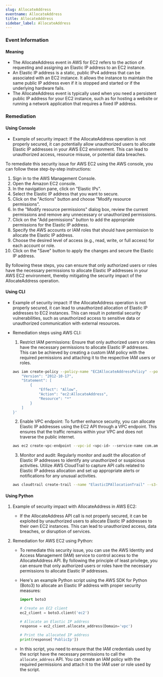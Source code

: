 ```yaml
--- 
slug: AllocateAddress
eventname: AllocateAddress
title: AllocateAddress
sidebar_label: AllocateAddress
---
```

                       
### Event Information

#### Meaning

- The AllocateAddress event in AWS for EC2 refers to the action of requesting and assigning an Elastic IP address to an EC2 instance.
- An Elastic IP address is a static, public IPv4 address that can be associated with an EC2 instance. It allows the instance to maintain the same public IP address even if it is stopped and started or if the underlying hardware fails.
- The AllocateAddress event is typically used when you need a persistent public IP address for your EC2 instance, such as for hosting a website or running a network application that requires a fixed IP address.

### Remediation

#### Using Console

- Example of security impact: If the AllocateAddress operation is not properly secured, it can potentially allow unauthorized users to allocate Elastic IP addresses in your AWS EC2 environment. This can lead to unauthorized access, resource misuse, or potential data breaches.

To remediate this security issue for AWS EC2 using the AWS console, you can follow these step-by-step instructions:

1. Sign in to the AWS Management Console.
2. Open the Amazon EC2 console.
3. In the navigation pane, click on "Elastic IPs".
4. Select the Elastic IP address that you want to secure.
5. Click on the "Actions" button and choose "Modify resource permissions".
6. In the "Modify resource permissions" dialog box, review the current permissions and remove any unnecessary or unauthorized permissions.
7. Click on the "Add permissions" button to add the appropriate permissions for the Elastic IP address.
8. Specify the AWS accounts or IAM roles that should have permission to allocate the Elastic IP address.
9. Choose the desired level of access (e.g., read, write, or full access) for each account or role.
10. Click on the "Save" button to apply the changes and secure the Elastic IP address.

By following these steps, you can ensure that only authorized users or roles have the necessary permissions to allocate Elastic IP addresses in your AWS EC2 environment, thereby mitigating the security impact of the AllocateAddress operation.

#### Using CLI

- Example of security impact: If the AllocateAddress operation is not properly secured, it can lead to unauthorized allocation of Elastic IP addresses to EC2 instances. This can result in potential security vulnerabilities, such as unauthorized access to sensitive data or unauthorized communication with external resources.

- Remediation steps using AWS CLI:
  1. Restrict IAM permissions: Ensure that only authorized users or roles have the necessary permissions to allocate Elastic IP addresses. This can be achieved by creating a custom IAM policy with the required permissions and attaching it to the respective IAM users or roles.
  
  ```bash
  aws iam create-policy --policy-name "EC2AllocateAddressPolicy" --policy-document '{
      "Version": "2012-10-17",
      "Statement": [
          {
              "Effect": "Allow",
              "Action": "ec2:AllocateAddress",
              "Resource": "*"
          }
      ]
  }'
  ```
  
  2. Enable VPC endpoint: To further enhance security, you can allocate Elastic IP addresses using the EC2 API through a VPC endpoint. This ensures that the traffic remains within your VPC and does not traverse the public internet.
  
  ```bash
  aws ec2 create-vpc-endpoint --vpc-id <vpc-id> --service-name com.amazonaws.<region>.ec2 --route-table-ids <route-table-id>
  ```
  
  3. Monitor and audit: Regularly monitor and audit the allocation of Elastic IP addresses to identify any unauthorized or suspicious activities. Utilize AWS CloudTrail to capture API calls related to Elastic IP address allocation and set up appropriate alerts or notifications for any unusual activities.
  
  ```bash
  aws cloudtrail create-trail --name "ElasticIPAllocationTrail" --s3-bucket-name <bucket-name> --is-multi-region-trail --include-global-service-events
  ```

#### Using Python

1. Example of security impact with AllocateAddress in AWS EC2:
   - If the AllocateAddress API call is not properly secured, it can be exploited by unauthorized users to allocate Elastic IP addresses to their own EC2 instances. This can lead to unauthorized access, data breaches, or disruption of services.

2. Remediation for AWS EC2 using Python:
   - To remediate this security issue, you can use the AWS Identity and Access Management (IAM) service to control access to the AllocateAddress API. By following the principle of least privilege, you can ensure that only authorized users or roles have the necessary permissions to allocate Elastic IP addresses.

   - Here's an example Python script using the AWS SDK for Python (Boto3) to allocate an Elastic IP address with proper security measures:

     ```python
     import boto3

     # Create an EC2 client
     ec2_client = boto3.client('ec2')

     # Allocate an Elastic IP address
     response = ec2_client.allocate_address(Domain='vpc')

     # Print the allocated IP address
     print(response['PublicIp'])
     ```

   - In this script, you need to ensure that the IAM credentials used by the script have the necessary permissions to call the `allocate_address` API. You can create an IAM policy with the required permissions and attach it to the IAM user or role used by the script.


 